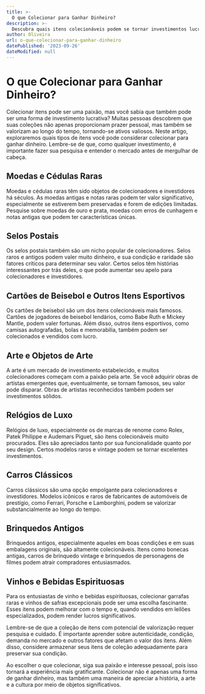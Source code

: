 ```yaml
---
title: >-
  O que Colecionar para Ganhar Dinheiro?
description: >-
  Descubra quais itens colecionáveis podem se tornar investimentos lucrativos ao longo do tempo. Saiba como escolher, preservar e lucrar com coleções.
author: Oliveira
url: o-que-colecionar-para-ganhar-dinheiro
datePublished: '2023-09-26'
dateModified: null
---
```


# O que Colecionar para Ganhar Dinheiro?

Colecionar itens pode ser uma paixão, mas você sabia que também pode ser uma forma de investimento lucrativa? Muitas pessoas descobrem que suas coleções não apenas proporcionam prazer pessoal, mas também se valorizam ao longo do tempo, tornando-se ativos valiosos. Neste artigo, exploraremos quais tipos de itens você pode considerar colecionar para ganhar dinheiro. Lembre-se de que, como qualquer investimento, é importante fazer sua pesquisa e entender o mercado antes de mergulhar de cabeça.

## Moedas e Cédulas Raras

Moedas e cédulas raras têm sido objetos de colecionadores e investidores há séculos. As moedas antigas e notas raras podem ter valor significativo, especialmente se estiverem bem preservadas e forem de edições limitadas. Pesquise sobre moedas de ouro e prata, moedas com erros de cunhagem e notas antigas que podem ter características únicas.

## Selos Postais

Os selos postais também são um nicho popular de colecionadores. Selos raros e antigos podem valer muito dinheiro, e sua condição e raridade são fatores críticos para determinar seu valor. Certos selos têm histórias interessantes por trás deles, o que pode aumentar seu apelo para colecionadores e investidores.

## Cartões de Beisebol e Outros Itens Esportivos

Os cartões de beisebol são um dos itens colecionáveis mais famosos. Cartões de jogadores de beisebol lendários, como Babe Ruth e Mickey Mantle, podem valer fortunas. Além disso, outros itens esportivos, como camisas autografadas, bolas e memorabilia, também podem ser colecionados e vendidos com lucro.

## Arte e Objetos de Arte

A arte é um mercado de investimento estabelecido, e muitos colecionadores começam com a paixão pela arte. Se você adquirir obras de artistas emergentes que, eventualmente, se tornam famosos, seu valor pode disparar. Obras de artistas reconhecidos também podem ser investimentos sólidos.

## Relógios de Luxo

Relógios de luxo, especialmente os de marcas de renome como Rolex, Patek Philippe e Audemars Piguet, são itens colecionáveis muito procurados. Eles são apreciados tanto por sua funcionalidade quanto por seu design. Certos modelos raros e vintage podem se tornar excelentes investimentos.

## Carros Clássicos

Carros clássicos são uma opção empolgante para colecionadores e investidores. Modelos icônicos e raros de fabricantes de automóveis de prestígio, como Ferrari, Porsche e Lamborghini, podem se valorizar substancialmente ao longo do tempo.

## Brinquedos Antigos

Brinquedos antigos, especialmente aqueles em boas condições e em suas embalagens originais, são altamente colecionáveis. Itens como bonecas antigas, carros de brinquedo vintage e brinquedos de personagens de filmes podem atrair compradores entusiasmados.

## Vinhos e Bebidas Espirituosas

Para os entusiastas de vinho e bebidas espirituosas, colecionar garrafas raras e vinhos de safras excepcionais pode ser uma escolha fascinante. Esses itens podem melhorar com o tempo e, quando vendidos em leilões especializados, podem render lucros significativos.

Lembre-se de que a coleção de itens com potencial de valorização requer pesquisa e cuidado. É importante aprender sobre autenticidade, condição, demanda no mercado e outros fatores que afetam o valor dos itens. Além disso, considere armazenar seus itens de coleção adequadamente para preservar sua condição.

Ao escolher o que colecionar, siga sua paixão e interesse pessoal, pois isso tornará a experiência mais gratificante. Colecionar não é apenas uma forma de ganhar dinheiro, mas também uma maneira de apreciar a história, a arte e a cultura por meio de objetos significativos.
